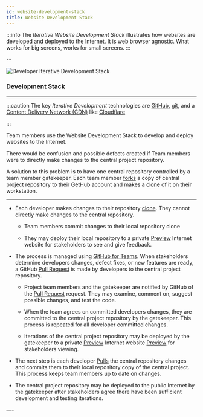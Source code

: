 ```yaml
---
id: website-development-stack
title: Website Development Stack
---
```


:::info
The *Iterative Website Development Stack* illustrates how websites are developed and deployed to the Internet. It is web browser agnostic. What works for big screens, works for small screens.
:::

--

![Developer Iterative Development Stack](/img/websitedev.png)

### Development Stack

---

:::caution
The key *Iterative Development* technologies are  [GitHub](git-github#github), [git](git-github#git), and a [Content Delivery Network (CDN)](https://en.wikipedia.org/wiki/Content_delivery_network) like [Cloudflare](deploy/#cloudflare)

:::

Team members use the Website Development Stack to develop and deploy websites to the Internet. 

There would be confusion and possible defects created if Team members were to directly make changes to the central project repository.  

A solution to this problem is to have one central repository controlled by a team member gatekeeper. Each team member [forks](git-github#fork) a copy of central project repository to their GetHub account and makes a [clone](glossary#clone) of it on their workstation.

---


- Each developer makes changes to their repository [clone](glossary#clone). They cannot directly make changes to the central repository.

	- Team members commit changes to their local repository clone

	- They may deploy their local repository to a private [Preview](deploy#preview) Internet website for stakeholders to see and give feedback. 

- The process is managed using [GitHub for Teams](https://github.com/team). When stakeholders determine developers changes, defect fixes, or new features are ready, a GitHub [Pull Request](git-github#pull-request) is made by developers to the central project repository. 

	- Project team members and the gatekeeper are notified by GitHub of the [Pull Request](git-github#pull-request) request. They may examine, comment on, suggest possible changes, and test the code. 

	- When the team agrees on committed developers changes, they are committed to the central project repository by the gatekeeper. This process is repeated for all developer committed changes. 

	- Iterations of the central project repository may be deployed by the gatekeeper to a private [Preview](deploy#preview) Internet website [Preview](deploy#preview) for stakeholders viewing. 

- The next step is each developer [Pulls](git-github#pull) the central repository changes and commits them to their local repository copy of the central project. This process keeps team members up to date on changes.

- The central project repository may be deployed to the public Internet by the gatekeeper after stakeholders agree there have been sufficient development and testing iterations.

—-
